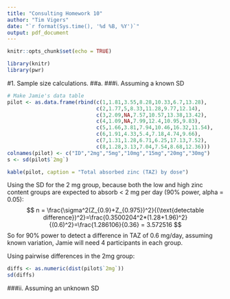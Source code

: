 ```yaml
---
title: "Consulting Homework 10"
author: "Tim Vigers"
date: "`r format(Sys.time(), '%d %B, %Y')`"
output: pdf_document
---
```


```r
knitr::opts_chunk$set(echo = TRUE)
```

```r
library(knitr)
library(pwr)
```

#1. Sample size calculations. 
##a.
###i. Assuming a known SD

```r
# Make Jamie's data table
pilot <- as.data.frame(rbind(c(1,1.81,3.55,8.28,10.33,6.7,13.28),
                             c(2,1.77,5,8.33,11.28,9.77,12.14),
                             c(3,2.09,NA,7.57,10.57,13.38,13.42),
                             c(4,1.09,NA,7.99,12.4,10.95,9.83),
                             c(5,1.66,3.81,7.94,10.46,16.32,11.54),
                             c(6,1.91,4.33,5.4,7.18,4.74,9.66),
                             c(7,1.31,1.28,6.71,6.25,17.13,7.52),
                             c(8,1.28,3.13,7.04,7.54,8.68,12.36)))
colnames(pilot) <- c("ID","2mg","5mg","10mg","15mg","20mg","30mg")
s <- sd(pilot$`2mg`)
```

```r
kable(pilot, caption = "Total absorbed zinc (TAZ) by dose")
```

Using the SD for the 2 mg group, because both the low and high zinc content groups are expected to absorb < 2 mg per day (90% power, alpha = 0.05):
$$
n = \frac{\sigma^2(Z_{0.9}+Z_{0.975})^2}{(\text{detectable difference})^2}=\frac{0.3500204^2*(1.28+1.96)^2}{(0.6)^2}=\frac{1.286106}{0.36} = 3.572516
$$
So for 90% power to detect a difference in TAZ of 0.6 mg/day, assuming known variation, Jamie will need 4 participants in each group. 

Using pairwise differences in the 2mg group:
```r
diffs <- as.numeric(dist(pilot$`2mg`))
sd(diffs)
```

###ii. Assuming an unknown SD

```r

```